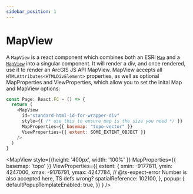 ```yaml
---
sidebar_position: 1
---
```



# MapView

A `MapView` is a react component which combines both an ESRI [`Map`](https://developers.arcgis.com/javascript/latest/api-reference/esri-Map.html) and a [`MapView`](https://developers.arcgis.com/javascript/latest/api-reference/esri-views-MapView.html) into a singular component. It will render a div, and once rendered, use it to render an ArcGIS JS API MapView. MapView accepts all `HTMLAttributes<HTMLDivElement>` properties, as well as optional MapProperties and ViewProperties, which allow you to set the inital Map and MapView options:

```js
const Page: React.FC = () => {
  return (
    <MapView
      id="standard-html-id-for-wrapper-div"
      style={{ /* use this to ensure map is the size you need */ }}
      MapProperties={{ basemap: "topo-vector" }}
      ViewProperties={{ extent: SOME_EXTENT_OBJECT }}
    />
  )
}
```

<MapView 
  style={{height: '400px', width: '100%' }}
  MapProperties={{
    basemap: 'topo'
  }}
  ViewProperties={{
    extent: {
      xmin: -9177811,
      ymin: 4247000,
      xmax: -9176791,
      ymax: 4247784,
      // @ts-expect-error Number is also accepted here, TS defs wrong?
      spatialReference: 102100,
    },
    popup: {
      defaultPopupTemplateEnabled: true,
    }}
  }
/>